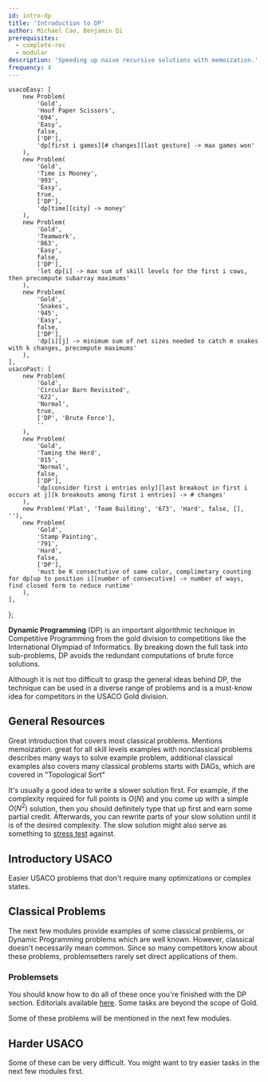 ```yaml
---
id: intro-dp
title: 'Introduction to DP'
author: Michael Cao, Benjamin Qi
prerequisites:
  - complete-rec
  - modular
description: 'Speeding up naive recursive solutions with memoization.'
frequency: 4
---
```


	usacoEasy: [
		new Problem(
			'Gold',
			'Hoof Paper Scissors',
			'694',
			'Easy',
			false,
			['DP'],
			'dp[first i games][# changes][last gesture] -> max games won'
		),
		new Problem(
			'Gold',
			'Time is Mooney',
			'993',
			'Easy',
			true,
			['DP'],
			'dp[time][city] -> money'
		),
		new Problem(
			'Gold',
			'Teamwork',
			'863',
			'Easy',
			false,
			['DP'],
			'let dp[i] -> max sum of skill levels for the first i cows, then precompute subarray maximums'
		),
		new Problem(
			'Gold',
			'Snakes',
			'945',
			'Easy',
			false,
			['DP'],
			'dp[i][j] -> minimum sum of net sizes needed to catch m snakes with k changes, precompute maximums'
		),
	],
	usacoPast: [
		new Problem(
			'Gold',
			'Circular Barn Revisited',
			'622',
			'Normal',
			true,
			['DP', 'Brute Force'],
			''
		),
		new Problem(
			'Gold',
			'Taming the Herd',
			'815',
			'Normal',
			false,
			['DP'],
			'dp[consider first i entries only][last breakout in first i occurs at j][k breakouts among first i entries] -> # changes'
		),
		new Problem('Plat', 'Team Building', '673', 'Hard', false, [], ''),
		new Problem(
			'Gold',
			'Stamp Painting',
			'791',
			'Hard',
			false,
			['DP'],
			'must be K consectutive of same color, complimetary counting for dp[up to position i][number of consecutive] -> number of ways, find closed form to reduce runtime'
		),
	],
};

<!-- 	new Problem(
		'Gold',
		'Moortal Cowmbat',
		'971',
		'Hard',
		true,
		['DP', 'Prefix Sums', 'All Pairs Shortest Path'],
		'dp[first i letters form valid combo][last letter] -> time, Floyd Warshall on alphabet, then use prefix sums to speed up transitions.'
	), -->

**Dynamic Programming** (DP) is an important algorithmic technique in Competitive Programming from the gold division to competitions like the International Olympiad of Informatics. By breaking down the full task into sub-problems, DP avoids the redundant computations of brute force solutions.

Although it is not too difficult to grasp the general ideas behind DP, the technique can be used in a diverse range of problems and is a must-know idea for competitors in the USACO Gold division.

## General Resources

<Resources>
	<Resource source="CPH" title="7 - DP" starred>
		Great introduction that covers most classical problems. Mentions
		memoization.
	</Resource>
	<Resource
		source="TC"
		title="DP from Novice to Advanced"
		url="dynamic-programming-from-novice-to-advanced"
	>
		great for all skill levels
	</Resource>
	<Resource source="CPC" title="6 - DP" url="06_dynamic_programming">
		examples with nonclassical problems
	</Resource>
	<Resource source="CP2" title="3.5 - DP">
		describes many ways to solve example problem, additional classical examples
	</Resource>
	<Resource
		source="HR@HackerRank"
		title="DP"
		url="https://www.hackerrank.com/topics/dynamic-programming"
	>
		also covers many classical problems
	</Resource>
	<Resource source="PAPS" title="9 - DP">
		starts with DAGs, which are covered in "Topological Sort"
	</Resource>
</Resources>

<Info title="Pro Tip">

It's usually a good idea to write a slower solution first. For example, if the complexity required for full points is $O(N)$ and you come up with a simple $O(N^2)$ solution, then you should definitely type that up first and earn some partial credit. Afterwards, you can rewrite parts of your slow solution until it is of the desired complexity. The slow solution might also serve as something to [stress test](/general/debugging#stress-testing) against.

</Info>

## Introductory USACO

Easier USACO problems that don't require many optimizations or complex states.

<Problems problems={problems.usacoEasy} />

## Classical Problems

The next few modules provide examples of some classical problems, or Dynamic Programming problems which are well known. However, classical doesn't necessarily mean common. Since so many competitors know about these problems, problemsetters rarely set direct applications of them. <!-- Solutions for most of these problems can be found in Chapter 7 of CPH.
 -->

### Problemsets

<!-- Dynamic Programming is a huge topic, so if you want more practice,  -->

<!-- Here are some other classical problemsets that we found interesting. -->

<Resources>
	<Resource
		source="CSES"
		title="DP Section"
		url="https://cses.fi/problemset/list/"
		starred
	>
		You should know how to do all of these once you're finished with the DP section. Editorials available <a href="https://codeforces.com/blog/entry/70018">here</a>.
	</Resource>
	<Resource
		source="AC@AtCoder"
		title="DP Contest"
		url="https://atcoder.jp/contests/dp/tasks"
		starred
	>
		Some tasks are beyond the scope of Gold.
	</Resource>
</Resources>

Some of these problems will be mentioned in the next few modules.

## Harder USACO

<!-- Finish with some more challenging Dynamic Programming problems!  -->

Some of these can be very difficult. You might want to try easier tasks in the next few modules first.

<!-- so skip around if you want. -->

<Problems problems={problems.usacoPast} />